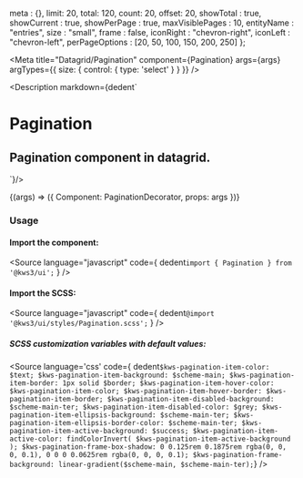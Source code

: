 
  meta : {},
  limit: 20,
  total: 120,
  count: 20,
  offset: 20,
  showTotal : true,
  showCurrent : true,
  showPerPage : true,
  maxVisiblePages : 10,
  entityName : "entries",
  size : "small",
  frame : false,
  iconRight : "chevron-right",
  iconLeft : "chevron-left",
  perPageOptions : [20, 50, 100, 150, 200, 250]
};


<Version />

<Meta
  title="Datagrid/Pagination"
  component={Pagination}
  args={args}
  argTypes={{
    size: {
      control: {
        type: 'select'
      }
    }
  }}
/>

<Description markdown={dedent`
# Pagination
## Pagination component in datagrid.
`}/>

<Canvas>
  <Story
  name="Pagination"
  args={args}
  >
  {(args) => ({
    Component: PaginationDecorator,
    props: args
  })}
  </Story>
</Canvas>

<ArgsTable story="Pagination" />


### Usage
#### Import the component:
<Source
  language="javascript"
  code={
    dedent`import { Pagination } from '@kws3/ui';`
  }
/>

#### Import the SCSS:
<Source
  language="javascript"
  code={
    dedent`@import '@kws3/ui/styles/Pagination.scss';`
  }
/>

##### SCSS customization variables with default values:
<Source
  language='css'
  code={ dedent`
    $kws-pagination-item-color: $text;
    $kws-pagination-item-background: $scheme-main;
    $kws-pagination-item-border: 1px solid $border;
    $kws-pagination-item-hover-color: $kws-pagination-item-color;
    $kws-pagination-item-hover-border: $kws-pagination-item-border;
    $kws-pagination-item-disabled-background: $scheme-main-ter;
    $kws-pagination-item-disabled-color: $grey;
    $kws-pagination-item-ellipsis-background: $scheme-main-ter;
    $kws-pagination-item-ellipsis-border-color: $scheme-main-ter;
    $kws-pagination-item-active-background: $success;
    $kws-pagination-item-active-color: findColorInvert(
      $kws-pagination-item-active-background
    );
    $kws-pagination-frame-box-shadow: 0 0.125rem 0.1875rem rgba(0, 0, 0, 0.1),
      0 0 0 0.0625rem rgba(0, 0, 0, 0.1);
    $kws-pagination-frame-background: linear-gradient($scheme-main, $scheme-main-ter);
  `}
/>